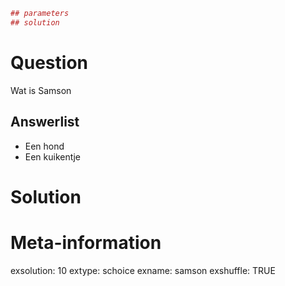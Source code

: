 ```r
## parameters
## solution
```

Question
========
Wat is Samson

Answerlist
----------
* Een hond
* Een kuikentje

Solution
========

Meta-information
================
exsolution: 10
extype: schoice
exname: samson
exshuffle: TRUE